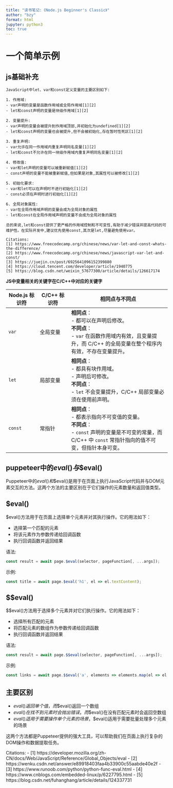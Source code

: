 ```yaml
---
title: "读书笔记:《Node.js Beginner's Classic》"
author: "bzy"
format: html
jupyter: python3
toc: true
---
```


# 一个简单示例


## js基础补充



```text
JavaScript中let、var和const定义变量的主要区别如下:

1. 作用域:
- var声明的变量是函数作用域或全局作用域[1][2]
- let和const声明的变量是块级作用域[1][2]

2. 变量提升:
- var声明的变量会被提升到作用域顶部,并初始化为undefined[1][2]
- let和const声明的变量也会被提升,但不会被初始化,存在暂时性死区[1][2]

3. 重复声明:
- var允许在同一作用域内重复声明同名变量[1][2]
- let和const不允许在同一块级作用域内重复声明同名变量[1][2]

4. 修改值:
- var和let声明的变量可以被重新赋值[1][2]
- const声明的变量不能被重新赋值,但如果是对象,其属性可以被修改[1][2]

5. 初始化要求:
- var和let可以在声明时不进行初始化[1][2]
- const必须在声明时进行初始化[1][2]

6. 全局对象属性:
- var在全局作用域声明的变量会成为全局对象的属性
- let和const在全局作用域声明的变量不会成为全局对象的属性

总的来说,let和const提供了更严格的作用域控制和不可变性,有助于减少错误并提高代码的可维护性。在实际开发中,建议优先使用const,其次是let,尽量避免使用var。

Citations:
[1] https://www.freecodecamp.org/chinese/news/var-let-and-const-whats-the-difference/
[2] https://www.freecodecamp.org/chinese/news/javascript-var-let-and-const/
[3] https://juejin.cn/post/6925641096152399880
[4] https://cloud.tencent.com/developer/article/1940775
[5] https://blog.csdn.net/weixin_57677300/article/details/126617174

```

**JS中变量相关的关键字在C/C++中对应的关键字**

| Node.js 标识符 | C/C++ 标识符   | 相同点与不同点                                 |
|----------------|----------------|-------------------------------------------------|
| `var`          | 全局变量       | **相同点**：<br> - 都可以在声明后修改。<br> **不同点**：<br> - `var` 在函数作用域内有效，且变量提升，而 C/C++ 的全局变量在整个程序内有效，不存在变量提升。|
| `let`          | 局部变量       | **相同点**：<br> - 都具有块作用域。<br> - 声明后可修改。<br> **不同点**：<br> - `let` 不会变量提升，C/C++ 局部变量必须在使用前声明。|
| `const`        | 常指针         | **相同点**：<br> - 都表示指向不可变值的变量。<br> **不同点**：<br> - `const` 声明的变量是不可变的常量，而 C/C++ 中 `const` 常指针指向的值不可变，但指针本身可变。|

## puppeteer中的$eval()与$$eval()

Puppeteer中的$eval()和$$eval()是用于在页面上执行JavaScript代码并与DOM元素交互的方法。这两个方法的主要区别在于它们操作的元素数量和返回值类型。

## $eval()

$eval()方法用于在页面上选择单个元素并对其执行操作。它的用法如下：

* 选择第一个匹配的元素
* 将该元素作为参数传递给回调函数
* 执行回调函数并返回结果

语法:
```javascript
const result = await page.$eval(selector, pageFunction[, ...args]);
```

示例:
```javascript
const title = await page.$eval('h1', el => el.textContent);
```

## $$eval()

$$eval()方法用于选择多个元素并对它们执行操作。它的用法如下：

* 选择所有匹配的元素
* 将匹配元素的数组作为参数传递给回调函数
* 执行回调函数并返回结果

语法:
```javascript
const result = await page.$$eval(selector, pageFunction[, ...args]);
```

示例:
```javascript
const links = await page.$$eval('a', elements => elements.map(el => el.href));
```

## 主要区别

* $eval()返回单个值，而$$eval()返回一个数组
* $eval()在找不到元素时会抛出错误，而$$eval()在没有匹配元素时会返回空数组
* $eval()适用于需要操作单个元素的场景，$$eval()适用于需要批量处理多个元素的场景

这两个方法都是Puppeteer提供的强大工具，可以帮助我们在页面上执行复杂的DOM操作和数据提取任务。

Citations:
- [1] https://developer.mozilla.org/zh-CN/docs/Web/JavaScript/Reference/Global_Objects/eval
- [2] https://wenku.csdn.net/answer/e89918403faa4b33900c55aabde40e2f
- [3] https://www.runoob.com/python/python-func-eval.html
- [4] https://www.cnblogs.com/embedded-linux/p/6227795.html
- [5] https://blog.csdn.net/fuhanghang/article/details/124337731
